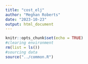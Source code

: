 ```yaml
---
title: "cost_elj"
author: "Meghan Roberts"
date: "2023-10-23"
output: html_document
---
```


```r
knitr::opts_chunk$set(echo = TRUE)
#clearing environment
rm(list = ls())
#sourcing data
source("../common.R")
```

```r

```

